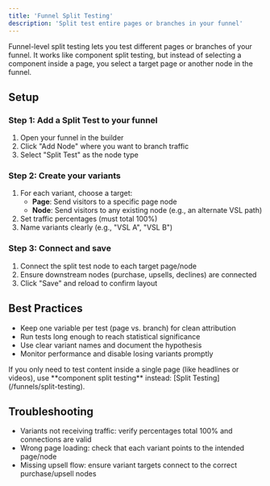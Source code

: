 ```yaml
---
title: 'Funnel Split Testing'
description: 'Split test entire pages or branches in your funnel'
---
```


Funnel-level split testing lets you test different pages or branches of your funnel. It works like component split testing, but instead of selecting a component inside a page, you select a target page or another node in the funnel.

## Setup

### Step 1: Add a Split Test to your funnel
1. Open your funnel in the builder
2. Click "Add Node" where you want to branch traffic
3. Select "Split Test" as the node type

### Step 2: Create your variants
1. For each variant, choose a target:
   - **Page**: Send visitors to a specific page node
   - **Node**: Send visitors to any existing node (e.g., an alternate VSL path)
2. Set traffic percentages (must total 100%)
3. Name variants clearly (e.g., "VSL A", "VSL B")

### Step 3: Connect and save
1. Connect the split test node to each target page/node
2. Ensure downstream nodes (purchase, upsells, declines) are connected
3. Click "Save" and reload to confirm layout

## Best Practices

- Keep one variable per test (page vs. branch) for clean attribution
- Run tests long enough to reach statistical significance
- Use clear variant names and document the hypothesis
- Monitor performance and disable losing variants promptly

<Note>
If you only need to test content inside a single page (like headlines or videos), use **component split testing** instead: [Split Testing](/funnels/split-testing).
</Note>

## Troubleshooting

- Variants not receiving traffic: verify percentages total 100% and connections are valid
- Wrong page loading: check that each variant points to the intended page/node
- Missing upsell flow: ensure variant targets connect to the correct purchase/upsell nodes



